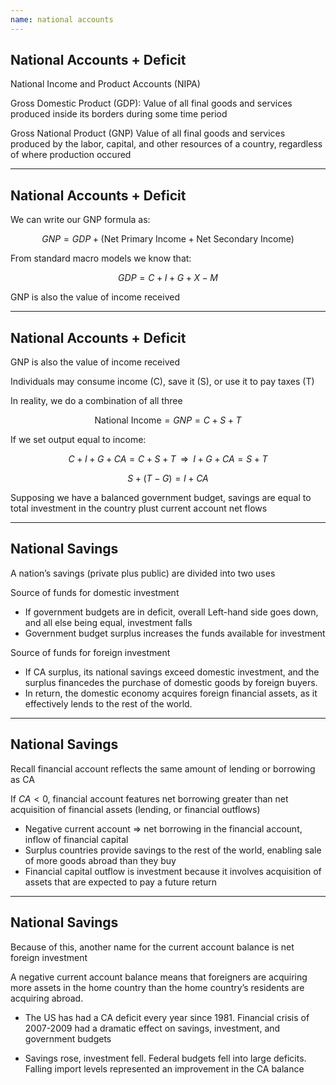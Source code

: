 ```yaml
---
name: national accounts
---
```


## National Accounts + Deficit

[National Income and Product Accounts (NIPA)]{.hp .align-center}

::: {.fragment}
[Gross Domestic Product (GDP):]{.hi}
Value of all final goods and services produced inside its borders during some time period
:::

::: {.fragment}
[Gross National Product (GNP)]{.hi} 
Value of all final goods and services produced by the labor, capital, and other resources of a country, [regardless of where production occured]{.hp}
:::

::: {.fragment}

\begin{align*}
    GNP = GDP &+ \text{Foreign Income Received} \\ 
    &- \text{Income Paid to Foreigners} \\ 
    &+ \text{Foreign Tranfers Received} \\ 
    &- \text{Transfers Paid to Foreigners} 
\end{align*}

:::

---

## National Accounts + Deficit

We can write our [GNP]{.hi} formula as:

$$
    GNP = GDP + (\text{Net Primary Income} + \text{Net Secondary Income})
$$

::: {.fragment}
From standard macro models we know that:

$$
    GDP = C + I + G + X - M
$$
:::

::: {.fragment}
\begin{align*}
    \text{GNP} = C + I + G + \underbrace{(X - M + \text{Net Primary} + \text{Net Secondary})}_{\text{Current Account}}
\end{align*}
:::

::: {.fragment}
[GNP is also the value of income received]{.hp}
:::

---

## National Accounts + Deficit

[GNP is also the value of income received]{.hp}

::: {.fragment}
Individuals may [consume income (C)]{.hp}, [save it (S)]{.hp}, or use it to [pay taxes (T)]{.hp}

In reality, we do a combination of all three
:::

::: {.fragment}
$$
    \text{National Income} = GNP = C + S + T
$$
:::

::: {.fragment}
If we set output equal to income:

$$
C + I + G + CA = C + S + T \;\; \Rightarrow \;\; I + G + CA = S + T
$$
:::

::: {.fragment}
$$
    S + (T - G) = I + CA
$$

Supposing we have a [balanced government budget]{.hp}, savings are equal to total investment in the country plust current account net flows
:::

---

## National Savings

A nation's savings (private plus public) are divided into [two uses]{.hp}

[Source of funds for]{.h} [domestic investment]{.hp}

::: {.incremental}
- If government budgets are in deficit, overall Left-hand side goes down, and [all else being equal]{.h}, investment falls
- Government budget surplus increases the funds available for investment
:::


[Source of funds for]{.h} [foreign investment]{.hp}

::: {.incremental}
- If CA surplus, its national savings exceed domestic investment, and the surplus financedes the purchase of domestic goods by foreign buyers. 
- In return, the domestic economy acquires foreign financial assets, as it effectively lends to the rest of the world.
:::

---

## National Savings

Recall [financial account]{.hp} reflects the same amount of lending or borrowing as [CA]{.h}

::: {.fragment}
If [$CA < 0$]{.h}, financial account features net borrowing greater than net acquisition of financial assets (lending, or financial outflows)
:::

::: {.fragment}
- Negative current account $\Rightarrow$ net borrowing in the financial account, inflow of financial capital
- Surplus countries provide savings to the rest of the world, enabling sale of more goods abroad than they buy
- Financial capital outflow is investment because it involves acquisition of assets that are expected to pay a future return
:::

---

## National Savings

Because of this, another name for the [current account balance]{.hp} is [net foreign investment]{.hp}

::: {.fragment}
A negative current account balance means that foreigners are acquiring more assets in the home country than the home country’s residents are acquiring abroad.
:::

::: {.fragment}
- The US has had a [CA deficit]{.hp} every year since 1981. 
Financial crisis of 2007-2009 had a dramatic effect on savings, investment, and government budgets

- Savings rose, investment fell.
Federal budgets fell into large deficits.
Falling import levels represented an improvement in the [CA balance]{.hp}
:::